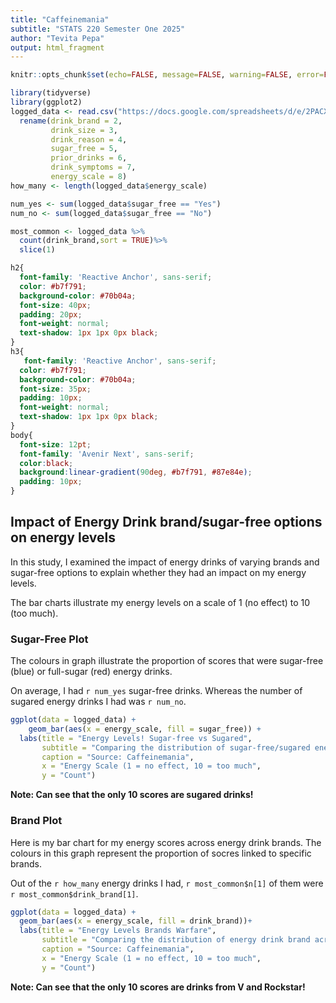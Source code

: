 ```yaml
---
title: "Caffeinemania"
subtitle: "STATS 220 Semester One 2025"
author: "Tevita Pepa"
output: html_fragment
---
```


```r

knitr::opts_chunk$set(echo=FALSE, message=FALSE, warning=FALSE, error=FALSE)

library(tidyverse)
library(ggplot2)
logged_data <- read.csv("https://docs.google.com/spreadsheets/d/e/2PACX-1vRe8AES_4cuUoNl9gLj1TW_NxLy-Oh0fDgLq1NIwMZlylDWUQBm3XRfVfcXzmANEWFshMGnNd36NZFd/pub?output=csv") %>% 
  rename(drink_brand = 2,
         drink_size = 3,
         drink_reason = 4,
         sugar_free = 5,
         prior_drinks = 6,
         drink_symptoms = 7,
         energy_scale = 8)
how_many <- length(logged_data$energy_scale)

num_yes <- sum(logged_data$sugar_free == "Yes")
num_no <- sum(logged_data$sugar_free == "No")

most_common <- logged_data %>%
  count(drink_brand,sort = TRUE)%>%
  slice(1)

```

```css
h2{
  font-family: 'Reactive Anchor', sans-serif;
  color: #b7f791;
  background-color: #70b04a;
  font-size: 40px;
  padding: 20px;
  font-weight: normal;
  text-shadow: 1px 1px 0px black;
}
h3{
   font-family: 'Reactive Anchor', sans-serif;
  color: #b7f791;
  background-color: #70b04a;
  font-size: 35px;
  padding: 10px;
  font-weight: normal;
  text-shadow: 1px 1px 0px black;
}
body{
  font-size: 12pt;
  font-family: 'Avenir Next', sans-serif;
  color:black;
  background:linear-gradient(90deg, #b7f791, #87e84e);
  padding: 10px;
}
```

## Impact of Energy Drink brand/sugar-free options on energy levels

In this study, I examined the impact of energy drinks of varying brands and sugar-free options to explain whether they had an impact on my energy levels.

The bar charts illustrate my energy levels on a scale of 1 (no effect) to 10 (too much). 

### Sugar-Free Plot
The colours in graph illustrate the proportion of scores that were sugar-free (blue) or full-sugar (red) energy drinks.


On average, I had `r num_yes` sugar-free drinks. 
Whereas the number of sugared energy drinks I had was `r num_no`.

```r
ggplot(data = logged_data) +
    geom_bar(aes(x = energy_scale, fill = sugar_free)) +
  labs(title = "Energy Levels! Sugar-free vs Sugared",
       subtitle = "Comparing the distribution of sugar-free/sugared energy drinks across energy levels",
       caption = "Source: Caffeinemania",
       x = "Energy Scale (1 = no effect, 10 = too much",
       y = "Count")
```


**Note: Can see that the only 10 scores are sugared drinks!**

### Brand Plot
Here is my bar chart for my energy scores across energy drink brands. The colours in this graph represent the proportion of socres linked to specific brands. 

Out of the `r how_many` energy drinks I had, `r most_common$n[1]` of them were `r most_common$drink_brand[1]`.

```r
ggplot(data = logged_data) +
  geom_bar(aes(x = energy_scale, fill = drink_brand))+
  labs(title = "Energy Levels Brands Warfare",
       subtitle = "Comparing the distribution of energy drink brand across energy levels",
       caption = "Source: Caffeinemania",
       x = "Energy Scale (1 = no effect, 10 = too much",
       y = "Count")
```


**Note: Can see that the only 10 scores are drinks from V and Rockstar!**
